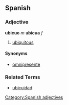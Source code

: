 == Spanish ==
=== Adjective ===
'''ubicuo''' ''m'' '''ubicua''' ''f''
# [[ubiquitous]]

==== Synonyms ====
*[[omnipresente]]

=== Related Terms ===
*[[ubicuidad]]

[[Category:Spanish adjectives]]